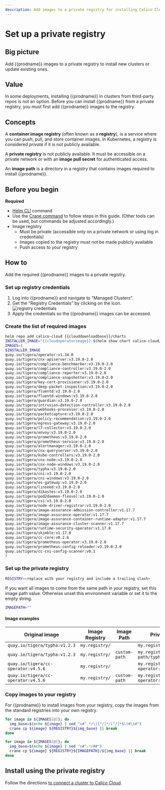 ```yaml
---
description: Add images to a private registry for installing Calico Cloud on a cluster.
---
```


# Set up a private registry


## Big picture

Add {{prodname}} images to a private registry to install new clusters or update existing ones.

## Value

In some deployments, installing {{prodname}} in clusters from third-party repos is not an option. Before you can install {{prodname}} from a private registry, you must first add {{prodname}} images to the registry.

## Concepts

A **container image registry** (often known as a **registry**), is a service where you can push, pull, and store container images. In Kubernetes, a registry is considered _private_ if it is not publicly available.

A **private registry** is not publicly available. It must be accessible on a private network or with an **image pull secret** for authenticated access.

An **image path** is a directory in a registry that contains images required to install {{prodname}}.

## Before you begin

**Required**

- [Helm CLI](https://helm.sh/docs/intro/install/) command
- Use the [Crane command](https://github.com/google/go-containerregistry/blob/main/cmd/crane/README.md) to follow steps in this guide. (Other tools can be used, but commands be adjusted accordingly.)
- Image registry
  - Must be private (accessible only on a private network or using log in credentials)
  - Images copied to the registry must not be made publicly  available
  - Push access to your registry

## How to

Add the required {{prodname}} images to a private registry.

### Set up registry credentials

1. Log into {{prodname}} and navigate to "Managed Clusters".
1. Get the "Registry Credentials" by clicking on the icon. ![registry credentials](/img/calico-cloud/private-registry-icon.png)
1. Apply the credentials so the {{prodname}} images can be accessed.

### Create the list of required images

```bash
helm repo add calico-cloud {{clouddownloadbase}}/charts
INSTALLER_IMAGE="{{cloudoperatorimage}}:$(helm show chart calico-cloud/calico-cloud | grep version: | sed -e 's/version: *//' -e 's/+/-g/')"
IMAGES=(
$INSTALLER_IMAGE
quay.io/tigera/operator:v1.34.0
quay.io/tigera/cnx-apiserver:v3.19.0-2.0
quay.io/tigera/compliance-benchmarker:v3.19.0-2.0
quay.io/tigera/compliance-controller:v3.19.0-2.0
quay.io/tigera/compliance-reporter:v3.19.0-2.0
quay.io/tigera/compliance-snapshotter:v3.19.0-2.0
quay.io/tigera/key-cert-provisioner:v3.19.0-2.0
quay.io/tigera/deep-packet-inspection:v3.19.0-2.0
quay.io/tigera/fluentd:v3.19.0-2.0
quay.io/tigera/fluentd-windows:v3.19.0-2.0
quay.io/tigera/guardian:v3.19.0-2.0
quay.io/tigera/intrusion-detection-controller:v3.19.0-2.0
quay.io/tigera/webhooks-processor:v3.19.0-2.0
quay.io/tigera/packetcapture:v3.19.0-2.0
quay.io/tigera/policy-recommendation:v3.19.0-2.0
quay.io/tigera/egress-gateway:v3.19.0-2.0
quay.io/tigera/l7-collector:v3.19.0-2.0
quay.io/tigera/envoy:v3.19.0-2.0
quay.io/tigera/prometheus:v3.19.0-2.0
quay.io/tigera/prometheus-service:v3.19.0-2.0
quay.io/tigera/alertmanager:v3.19.0-2.0
quay.io/tigera/cnx-queryserver:v3.19.0-2.0
quay.io/tigera/kube-controllers:v3.19.0-2.0
quay.io/tigera/cnx-node:v3.19.0-2.0
quay.io/tigera/cnx-node-windows:v3.19.0-2.0
quay.io/tigera/typha:v3.19.0-2.0
quay.io/tigera/cni:v3.19.0-2.0
quay.io/tigera/cni-windows:v3.19.0-2.0
quay.io/tigera/es-gateway:v3.19.0-2.0
quay.io/tigera/linseed:v3.19.0-2.0
quay.io/tigera/dikastes:v3.19.0-2.0
quay.io/tigera/pod2daemon-flexvol:v3.19.0-2.0
quay.io/tigera/csi:v3.19.0-2.0
quay.io/tigera/node-driver-registrar:v3.19.0-2.0
quay.io/tigera/image-assurance-admission-controller:v1.17.7
quay.io/tigera/image-assurance-operator:v1.17.7
quay.io/tigera/image-assurance-container-runtime-adaptor:v1.17.7
quay.io/tigera/image-assurance-cluster-scanner:v1.17.7
quay.io/tigera/runtime-security-operator:v1.17.0
quay.io/tigera/skimble:v1.17.0
quay.io/tigera/cc-core:v0.2.6
quay.io/tigera/prometheus-operator:v3.19.0-2.0
quay.io/tigera/prometheus-config-reloader:v3.19.0-2.0
quay.io/tigera/cc-cni-config-scanner:v0.1
)
```

### Set up the private registry

```bash
REGISTRY=<replace with your registry and include a trailing slash>
```

If you want all images to come from the same path in your registry, set this image path value. Otherwise unset this environment variable or set it to the empty string.

```bash
IMAGEPATH=""
```

#### Image examples

| Original image                                                            | Image Registry | Image Path    | Private registry image                               |
| ------------------------------------------------------------------------- | -------------- | ------------- | ---------------------------------------------------- |
| `quay.io/tigera/typha:v1.2.3`                                             | `my.registry/` |               | `my.registry/tigera/typha:v1.2.3`                    |
| `quay.io/tigera/typha:v1.2.3`                                             | `my.registry/` | `custom-path` | `my.registry/custom-path/typha:v1.2.3`               |
| `quay.io/tigera/cc-operator:v4.5.6`                                       | `my.registry/` |               | `my.registry/tigera/cc-operator:v4.5.6`              |
| `quay.io/tigera/cc-operator:v4.5.6`                                       | `my.registry/` | `custom-path` | `my.registry/custom-path/cc-operator:v4.5.6`         |

### Copy images to your registry

For {{prodname}} to install images from your registry, copy the images from the standard registries into your own registry.

<Tabs>
<TabItem label="Registry only" value="Registry only-0">

```bash
for image in ${IMAGES[@]}; do
  img_base=$(echo ${image} | sed "s#^.*/\([^/]*/[^/]*$\)#\1#")
  crane cp ${image} ${REGISTRY}${img_base} || break
done
```

</TabItem>
<TabItem label="Registry and ImagePath" value="Registry and ImagePath-1">

```bash
for image in ${IMAGES[@]}; do
  img_base=$(echo ${image} | sed "s#^.*/##")
  crane cp ${image} ${REGISTRY}${IMAGEPATH}/${img_base} || break
done
```

</TabItem>
</Tabs>

## Install using the private registry

Follow the directions [to connect a cluster to Calico Cloud](install-cluster.mdx).
